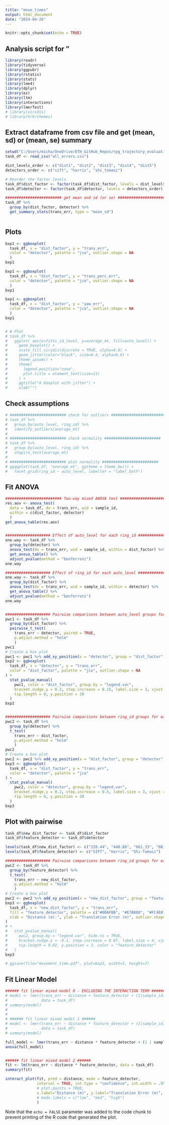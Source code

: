 ```yaml
---
title: "move_times"
output: html_document
date: "2024-04-26"
---
```


```r
knitr::opts_chunk$set(echo = TRUE)
```

## Analysis script for "

```r
library(readr)
library(tidyverse)
library(ggpubr)
library(rstatix)
library(stats)
library(lme4)
library(dplyr)
library(ez)
library(ltm)
library(interactions)
library(lmerTest)
# library(viridis)
# library(hrbrthemes)
```


## Extract dataframe from csv file and get (mean, sd) or (mean, se) summary

```r

setwd("C:/Users/micha/OneDrive/ETH_GitHub_Repos/rpg_trajectory_evaluation/R_analysis/kitti_data/")
task_df <- read_csv("all_errors.csv")

dist_levels_order <- c("dist1", "dist2", "dist3", "dist4", "dist5")
detectors_order <- c("sift", "harris", "shi_tomasi")

# Reorder the factor levels
task_df$dist_factor <- factor(task_df$dist_factor, levels = dist_levels_order)
task_df$detector <- factor(task_df$detector, levels = detectors_order)

######################### get mean and sd (or se) ######################### 
task_df %>%
  group_by(dist_factor, detector) %>%
  get_summary_stats(trans_err, type = "mean_sd")



```

## Plots

```r

bxp1 <- ggboxplot(
  task_df, x = "dist_factor", y = "trans_err",
  color = "detector", palette = "jco", outlier.shape = NA
  )
bxp1

bxp1 <- ggboxplot(
  task_df, x = "dist_factor", y = "trans_perc_err",
  color = "detector", palette = "jco", outlier.shape = NA
  )
bxp1

bxp1 <- ggboxplot(
  task_df, x = "dist_factor", y = "yaw_err",
  color = "detector", palette = "jco", outlier.shape = NA
  )
bxp1


# # Plot
# task_df %>%
#   ggplot( aes(x=fitts_id_level, y=average_mt, fill=auto_level)) +
#     geom_boxplot() +
#     scale_fill_viridis(discrete = TRUE, alpha=0.6) +
#     geom_jitter(color="black", size=0.4, alpha=0.9) +
#     theme_ipsum() +
#     theme(
#       legend.position="none",
#       plot.title = element_text(size=11)
#     ) +
#     ggtitle("A boxplot with jitter") +
#     xlab("")

```


## Check assumptions

```r

# ######################### check for outliers ######################### 
# task_df %>%
#   group_by(auto_level, ring_id) %>%
#   identify_outliers(average_mt)
# 
# ######################### check normality ######################### 
# task_df %>%
#   group_by(auto_level, ring_id) %>%
#   shapiro_test(average_mt)
# 
# ######################### plot normality ######################### 
# ggqqplot(task_df, "average_mt", ggtheme = theme_bw()) +
#   facet_grid(ring_id ~ auto_level, labeller = "label_both")


```


## Fit ANOVA

```r

######################### Two-way mixed ANOVA test #########################  
res.aov <- anova_test(
  data = task_df, dv = trans_err, wid = sample_id,
  within = c(dist_factor, detector)
  )
get_anova_table(res.aov)


#################### Effect of auto_level for each ring_id ####################
one.way <- task_df %>%
  group_by(detector) %>%
  anova_test(dv = trans_err, wid = sample_id, within = dist_factor) %>%
  get_anova_table() %>%
  adjust_pvalue(method = "bonferroni")
one.way

#################### Effect of ring_id for each auto_level ####################
one.way <- task_df %>%
  group_by(dist_factor) %>%
  anova_test(dv = trans_err, wid = sample_id, within = detector) %>%
  get_anova_table() %>%
  adjust_pvalue(method = "bonferroni")
one.way


#################### Pairwise comparisons between auto_level groups for each ring_id ####################
pwc1 <- task_df %>%
  group_by(dist_factor) %>%
  pairwise_t_test(
    trans_err ~ detector, paired = TRUE,
    p.adjust.method = "holm"
    )
pwc1
# Create a box plot
pwc1 <- pwc1 %>% add_xy_position(x = "detector", group = "dist_factor")
bxp2 <- ggboxplot(
  task_df, x = "detector", y = "trans_err",
  color = "dist_factor", palette = "jco", outlier.shape = NA
) +
  stat_pvalue_manual(
    pwc1, color = "dist_factor", group.by = "legend.var",
    bracket.nudge.y = 0.2, step.increase = 0.15, label.size = 3, vjust = 0.1,
    tip.length = 0, y.position = 20
  )
bxp2


#################### Pairwise comparisons between ring_id groups for each auto_level ####################
pwc2 <- task_df %>%
  group_by(detector) %>%
  t_test(
    trans_err ~ dist_factor,
    p.adjust.method = "holm"
    )
pwc2
# Create a box plot
pwc2 <- pwc2 %>% add_xy_position(x = "dist_factor", group = "detector")
bxp3 <- ggboxplot(
  task_df, x = "dist_factor", y = "trans_err",
  color = "detector", palette = "jco"
) +
  stat_pvalue_manual(
    pwc2, color = "detector", group.by = "legend.var",
    bracket.nudge.y = 0.2, step.increase = 0.5, label.size = 3, vjust = 0.1,
    tip.length = 0, y.position = 20
  )
bxp3


```


## Plot with pairwise

```r

task_df$new_dist_factor <- task_df$dist_factor
task_df$feature_detector <- task_df$detector

levels(task_df$new_dist_factor) <- c("220.44", "440.88", "661.33", "881.77", "1102.22")
levels(task_df$feature_detector) <- c("SIFT", "Harris", "Shi-Tomasi")

#################### Pairwise comparisons between ring_id groups for each auto_level #################### 
pwc2 <- task_df %>%
  group_by(feature_detector) %>%
  t_test(
    trans_err ~ new_dist_factor,
    p.adjust.method = "holm"
    )
# Create a box plot
pwc2 <- pwc2 %>% add_xy_position(x = "new_dist_factor", group = "feature_detector")
bxp3 <- ggboxplot(
  task_df, x = "new_dist_factor", y = "trans_err", 
  fill = "feature_detector", palette = c("#00AFBB", "#E7B800", "#FC4E07"),
  xlab = "Distance (m).", ylab = "Translation Error (m)", outlier.shape = NA
) 
# +
#   stat_pvalue_manual(
#     pwc2, group.by = "legend.var", hide.ns = TRUE,
#     bracket.nudge.y = -0.1, step.increase = 0.07, label.size = 4, vjust = 0.7,
#     tip.length = 0.02, y.position = 3, color = "feature_detector"
#   )
bxp3

# ggsave(file="movement_time.pdf", plot=bxp3, width=5, height=7)


```



## Fit Linear Model

```r

###### fit linear mixed model 0 - EXCLUDING THE INTERACTION TERM ######
# model <- lmer(trans_err ~ distance + feature_detector + (1|sample_id),
#               data = task_df)
# summary(model)
# 
# 
# ###### fit linear mixed model 1 ######
# model <- lmer(trans_err ~ distance * feature_detector + (1|sample_id),
#               data = task_df)
# summary(model)

full_model <- lmer(trans_err ~ distance * feature_detector + (1 | sample_id), data = task_df)
anova(full_model)


###### fit linear mixed model 2 ######
fit <- lm(trans_err ~ distance * feature_detector, data = task_df)
summary(fit)

interact_plot(fit, pred = distance, modx = feature_detector,
              interval = TRUE, int.type = "confidence", int.width = .95,
              # plot.points = TRUE,
              x.label="Distance (m)", y.label="Translation Error (m)",
              # modx.labels = c("low", "med", "high")
              )

```



Note that the `echo = FALSE` parameter was added to the code chunk to prevent printing of the R code that generated the plot.
